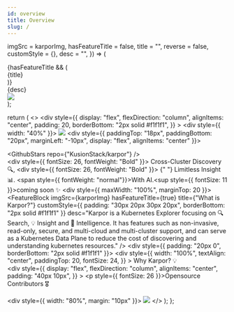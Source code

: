 ```yaml
---
id: overview
title: Overview
slug: /
---
```



  imgSrc = karporImg,
  hasFeatureTitle = false,
  title = "",
  reverse = false,
  customStyle = {},
  desc = "",
}) => (
  <div
    style={{
      display: "flex",
      alignItems: "center",
      padding: "40px 0",
      ...customStyle,
      flexDirection: reverse ? "row-reverse" : "row",
    }}
  >
    <div style={{ width: "50%" }}>
      {hasFeatureTitle && (
        <div style={{ fontSize: 20, padding: "0px 20px" }}>{title}</div>
      )}
      <div style={{ textIndent: "2em", padding: "10px 20px" }}>{desc}</div>
    </div>
    <div style={{ width: "50%", padding: "20px 20px" }}>
      <img src={imgSrc} />
    </div>
  </div>
);

  return (
    <>
      <div
        style={{
          display: "flex",
          flexDirection: "column",
          alignItems: "center",
          padding: 20,
          borderBottom: "2px solid #f1f1f1",
        }}
      >
        <div style={{ width: "40%" }}>
          <img src={logoImg} />
        </div>
        <div style={{ paddingTop: "18px", paddingBottom: "20px", marginLeft:
        "-10px", display: "flex", alignItems: "center" }}>
          <div>
            <KarporButton
              url="https://karpor-demo.kusionstack.io"
              btnText="Demo"
            />
          </div>
          <div>
            <GithubStars repo={"KusionStack/karpor"} />
          </div>
        </div>
        <div style={{ fontSize: 26, fontWeight: "Bold" }}>
          Cross-Cluster Discovery 🔍, 
        </div>
        <div style={{ fontSize: 26, fontWeight: "Bold" }}>
          {" "}
          Limitless Insight 📊. <span style={{ fontWeight: "normal"}}>With AI.<sup
          style={{ fontSize: 11 }}>coming soon </sup></span>✨
        </div>
        <div style={{ maxWidth: "100%", marginTop: 20 }}>
          <ReactPlayer playing controls url='/karpor/assets/demo.mp4' />
        </div>
      </div>
      <div>
        <FeatureBlock
          imgSrc={karporImg}
          hasFeatureTitle={true}
          title={"What is Karpor?"}
          customStyle={{ padding: "30px 20px 30px 20px", borderBottom: "2px solid #f1f1f1" }}
          desc="Karpor is a Kubernetes Explorer focusing on 🔍 Search, 💡 Insight and 🤖 Intelligence. It has features such as non-invasive, read-only, secure, and multi-cloud and multi-cluster support, and can serve as a Kubernetes Data Plane to reduce the cost of discovering and understanding kubernetes resources."
        />
        <div style={{ padding: "20px 0", borderBottom: "2px solid #f1f1f1" }}>
          <div
            style={{
              width: "100%",
              textAlign: "center",
              paddingTop: 20,
              fontSize: 24,
            }}
          >
            Why Karpor? 💡
          </div>
          <FeatureBlock
            reverse={true}
            imgSrc={helmImg}
            hasFeatureTitle = {true}
            title="⚡️ Lightweight and easy to setup. One helm is done."
            desc="If you already have a kubernetes cluster and helm tool, you can install Karpor with just one click."
          />
          <FeatureBlock
            reverse={false}
            imgSrc={searchImg}
            hasFeatureTitle = {true}
            title="📦 Out of the Box."
            desc="Karpor offers a nifty SQL query feature that allows you to search and filter all Kubernetes resources within managed clusters using familiar SQL syntax and provides targeted optimizations and enhancements for multi-cluster resource searches."
          />
          <FeatureBlock
            reverse={true}
            imgSrc={helmImg}
            hasFeatureTitle = {true}
            title="💰 Self-Hosted, Cost-Effective."
            desc="Bring your own server, scale when you need."
          />
          <FeatureBlock
            reverse={false}
            imgSrc={searchImg}
            hasFeatureTitle = {true}
            title="🔒 Read-Only data plane, Non-Invasive to user cluster."
            desc="Karpor offers a nifty SQL query feature that allows you to search and filter all Kubernetes resources within managed clusters using familiar SQL syntax and provides targeted optimizations and enhancements for multi-cluster resource searches."
          />
          <FeatureBlock
            reverse={true}
            imgSrc={helmImg}
            hasFeatureTitle = {true}
            title="⚙️ Kubernetes Native API Compatible."
            desc="Seamless integration of existing kubernetes tool chain."
          />
          <FeatureBlock
            reverse={false}
            imgSrc={searchImg}
            hasFeatureTitle = {true}
            title="☁️ Multi-Cluster and Multi-Cloud."
            desc="Natural support for Multi-Cluster and Multi-Cloud."
          />
          <FeatureBlock
            reverse={true}
            imgSrc={searchImg}
            hasFeatureTitle = {true}
            title="🔍 User friendly search way."
            desc="Karpor offers a nifty SQL query feature that allows you to search and filter all Kubernetes resources within managed clusters using familiar SQL syntax and provides targeted optimizations and enhancements for multi-cluster resource searches."
          />
          <FeatureBlock
            reverse={false}
            imgSrc={complianceImg}
            hasFeatureTitle = {true}
            title="🔒 Security compliance."
            desc="Karpor automatically detects and evaluates whether all resources in the current resource or resource group comply with specific compliance standards and security policies, helping you ensure the security and compliance of the cluster and resources."
          />
        </div>
      </div>
      <div
        style={{
            display: "flex",
            flexDirection: "column",
            alignItems: "center",
            padding: "40px 10px",
          }}
        >
        <p style={{ fontSize: 26 }}>Opensource Contributors 🎖️</p>
        <div style={{ width: "80%", margin: "10px" }}>
          <img src="https://contrib.rocks/image?repo=KusionStack/kusion" />
        </div>
      </div>
    </>
  );
};

<Content />

<!--
## Karpor vs. Others

|                                | **Karpor** | **Kubevious** | **Clusterpedia** | **Kubeview** | **Kubernetes Dashboard** |
| ------------------------------ | ----------- | ------------- | ---------------- | ------------ | ------------------------ |
| Kubernetes-Native Support      | ✅           | ✅             | ✅                | ✅            | ✅                        |
| Resource Search                | ✅           | ✅             | ✅                | ✅            | ✅                        |
| Multi-Cluster Management       | ✅           | ✅             | ✅                | ❌            | ❌                        |
| Resource Sync                  | ✅           | ❌             | ✅                | ❌            | ❌                        |
| Cross-Cluster Search           | ✅           | ✅             | ✅                | ❌            | ❌                        |
| Web UI                         | ✅           | ✅             | ❌                | ✅            | ✅                        |
| Resource Relationship Topology | ✅           | ✅             | ❌                | ✅            | ❌                        |
| Security Compliance            | ✅           | ✅             | ❌                | ❌            | ❌                        |
| Logic View                     | ✅           | ❌             | ❌                | ❌            | ❌                        |

-->


